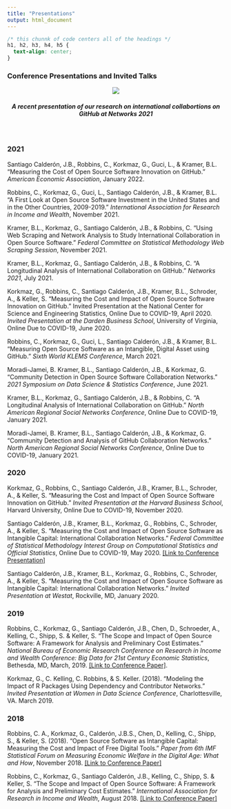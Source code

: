 ```yaml
---
title: "Presentations"
output: html_document
---
```


```css
/* this chunnk of code centers all of the headings */
h1, h2, h3, h4, h5 {
  text-align: center;
}
```

### Conference Presentations and Invited Talks

<center>

[![](/./presentations_files/oss-youtube.png)](https://www.youtube.com/watch?v=v3hFbld07qA)

</center>  

##### A recent presentation of our research on international collabortions on GitHub at *Networks 2021* {style=text-align:center}  
  
  
<br>

### 2021

Santiago Calderón, J.B., Robbins, C., Korkmaz, G., Guci, L., & Kramer, B.L. “Measuring the Cost of Open Source Software Innovation on GitHub.” *American Economic Association*, January 2022.

Robbins, C., Korkmaz, G., Guci, L., Santiago Calderón, J.B., & Kramer, B.L. “A First Look at Open Source Software Investment in the United States and in the Other Countries, 2009-2019.” *International Association for Research in Income and Wealth*, November 2021.

Kramer, B.L., Korkmaz, G., Santiago Calderón, J.B., & Robbins, C. “Using Web Scraping and Network Analysis to Study International Collaboration in Open Source Software.” *Federal Committee on Statistical Methodology Web Scraping Session*, November 2021. 

Kramer, B.L., Korkmaz, G., Santiago Calderón, J.B., & Robbins, C. “A Longitudinal Analysis of International Collaboration on GitHub.” *Networks 2021*, July 2021.

Korkmaz, G., Robbins, C., Santiago Calderón, J.B., Kramer, B.L., Schroder, A., & Keller, S. “Measuring the Cost and Impact of Open Source Software Innovation on GitHub.” Invited Presentation at the National Center for Science and Engineering Statistics, Online Due to COVID-19, April 2020. *Invited Presentation at the Darden Business School*, University of Virginia, Online Due to COVID-19, June 2020. 

Robbins, C., Korkmaz, G., Guci, L., Santiago Calderón, J.B., & Kramer, B.L. “Measuring Open Source Software as an Intangible, Digital Asset using GitHub.” *Sixth World KLEMS Conference*, March 2021.

Moradi-Jamei, B. Kramer, B.L., Santiago Calderón, J.B., & Korkmaz, G. “Community Detection in Open Source Software Collaboration Networks.” *2021 Symposium on Data Science & Statistics Conference*, June 2021.

Kramer, B.L., Korkmaz, G., Santiago Calderón, J.B., & Robbins, C. “A Longitudinal Analysis of International Collaboration on GitHub.” *North American Regional Social Networks Conference*, Online Due to COVID-19, January 2021.

Moradi-Jamei, B. Kramer, B.L., Santiago Calderón, J.B., & Korkmaz, G. “Community Detection and Analysis of GitHub Collaboration Networks.” *North American Regional Social Networks Conference*, Online Due to COVID-19, January 2021.

### 2020

Korkmaz, G., Robbins, C., Santiago Calderón, J.B., Kramer, B.L., Schroder, A., & Keller, S. “Measuring the Cost and Impact of Open Source Software Innovation on GitHub.” *Invited Presentation at the Harvard Business School*, Harvard University, Online Due to COVID-19, November 2020. 

Santiago Calderón, J.B., Kramer, B.L., Korkmaz, G., Robbins, C., Schroder, A., & Keller, S. “Measuring the Cost and Impact of Open Source Software as Intangible Capital: International Collaboration Networks.” *Federal Committee of Statistical Methodology Interest Group on Computational Statistics and Official Statistics*, Online Due to COVID-19, May 2020. [[Link to Conference Presentation]](https://nces.ed.gov/fcsm/pdf/Calderon_Blended_Data_OSS.pdf)

Santiago Calderón, J.B., Kramer, B.L., Korkmaz, G., Robbins, C., Schroder, A., & Keller, S. “Measuring the Cost and Impact of Open Source Software as Intangible Capital: International Collaboration Networks.” *Invited Presentation at Westat*, Rockville, MD, January 2020. 

### 2019 

Robbins, C., Korkmaz, G., Santiago Calderón, J.B., Chen, D., Schroeder, A., Kelling, C., Shipp, S. & Keller, S. “The Scope and Impact of Open Source Software: A Framework for Analysis and Preliminary Cost Estimates.” *National Bureau of Economic Research Conference on Research in Income and Wealth Conference: Big Data for 21st Century Economic Statistics*, Bethesda, MD, March, 2019. [[Link to Conference Paper]](https://conference.nber.org/conf_papers/f111802.pdf).

Korkmaz, G., C. Kelling, C. Robbins, & S. Keller. (2018). “Modeling the Impact of R Packages Using Dependency and Contributor Networks.” *Invited Presentation at Women in Data Science Conference*, Charlottesville, VA. March 2019.

### 2018 

Robbins, C. A., Korkmaz, G., Calderón, J.B.S., Chen, D., Kelling, C., Shipp, S., & Keller, S. (2018). "Open Source Software as Intangible Capital: Measuring the Cost and Impact of Free Digital Tools." *Paper from 6th IMF Statistical Forum on Measuring Economic Welfare in the Digital Age: What and How*, November 2018. [[Link to Conference Paper]](https://www.imf.org/~/media/Files/Conferences/2018/6th-stats-forum/session-3carol-robbinsopen-source-software-as-intangible-capitalmeasuring-the-cost-and-impact-of-fre.ashx)

Robbins, C., Korkmaz, G., Santiago Calderón, J.B., Kelling, C., Shipp, S. & Keller, S. “The Scope and Impact of Open Source Software: A Framework for Analysis and Preliminary Cost Estimates.” *International Association for Research in Income and Wealth*, August 2018. [[Link to Conference Paper]](http://old.iariw.org/copenhagen/robbins.pdf)

<br>





